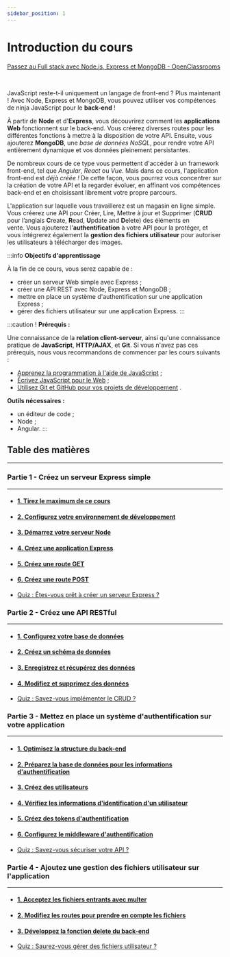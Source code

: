 ```yaml
---
sidebar_position: 1
---
```




# Introduction du cours

[Passez au Full stack avec Node.js, Express et MongoDB - OpenClassrooms](https://openclassrooms.com/fr/courses/6390246-passez-au-full-stack-avec-node-js-express-et-mongodb)

<Vimeo vimeoId="373130581" />

<br />

JavaScript reste-t-il uniquement un langage de front-end ? Plus maintenant ! Avec Node, Express et MongoDB, vous pouvez utiliser vos
compétences de ninja JavaScript pour le **back-end** !

À partir de **Node** et d'**Express**, vous découvrirez comment les **applications Web** fonctionnent sur le back-end. Vous créerez
diverses routes pour les différentes fonctions à mettre à la disposition de votre API. Ensuite, vous ajouterez **MongoDB**, une
_base de données NoSQL_, pour rendre votre API entièrement dynamique et vos données pleinement persistantes.

De nombreux cours de ce type vous permettent d'accéder à un framework front-end, tel que _Angular_, _React_ ou _Vue_. Mais dans ce
cours, l'application front-end est _déjà créée !_ De cette façon, vous pourrez vous concentrer sur la création de votre API et la
regarder évoluer, en affinant vos compétences back-end et en choisissant librement votre propre parcours.

L'application sur laquelle vous travaillerez est un magasin en ligne simple. Vous créerez une API pour Créer, Lire, Mettre à jour et
Supprimer (**CRUD** pour l’anglais **C**reate, **R**ead, **U**pdate and **D**elete) des éléments en vente. Vous ajouterez
l'**authentification** à votre API pour la protéger, et vous intégrerez également la **gestion des fichiers utilisateur** pour
autoriser les utilisateurs à télécharger des images.

:::info
**Objectifs d'apprentissage**

À la fin de ce cours, vous serez capable de :
- créer un serveur Web simple avec Express ;
- créer une API REST avec Node, Express et MongoDB ;
- mettre en place un système d'authentification sur une application Express ;
- gérer des fichiers utilisateur sur une application Express.
:::

:::caution !
**Prérequis :**

Une connaissance de la **relation client-serveur**, ainsi qu'une connaissance pratique de **JavaScript**, **HTTP/AJAX**, et **Git**.
Si vous n'avez pas ces prérequis, nous vous recommandons de commencer par les cours suivants :
- [Apprenez la programmation à l'aide de JavaScript](https://openclassrooms.com/fr/courses/6175841-apprenez-a-programmer-avec-javascript) ;
- [Écrivez JavaScript pour le Web](https://openclassrooms.com/fr/courses/5543061-ecrivez-du-javascript-pour-le-web) ;
- [Utilisez Git et GitHub pour vos projets de développement](https://openclassrooms.com/fr/courses/5641721-utilisez-git-et-github-pour-vos-projets-de-developpement) [](https://openclassrooms.com/en/courses/5671626-manage-and-deploy-your-project-with-git).

**Outils nécessaires :**
- un éditeur de code ;
- Node ;
- Angular.
:::

## Table des matières
* * *
### Partie 1 - Créez un serveur Express simple
* * *
- #### [1. Tirez le maximum de ce cours](https://openclassrooms.com/fr/courses/6390246-passez-au-full-stack-avec-node-js-express-et-mongodb/6521356-tirez-le-maximum-de-ce-cours)
- #### [2. Configurez votre environnement de développement](https://openclassrooms.com/fr/courses/6390246-passez-au-full-stack-avec-node-js-express-et-mongodb/6466206-configurez-votre-environnement-de-developpement)
- #### [3. Démarrez votre serveur Node](https://openclassrooms.com/fr/courses/6390246-passez-au-full-stack-avec-node-js-express-et-mongodb/6466231-demarrez-votre-serveur-node)
- #### [4. Créez une application Express](https://openclassrooms.com/fr/courses/6390246-passez-au-full-stack-avec-node-js-express-et-mongodb/6466277-creez-une-application-express)
- #### [5. Créez une route GET](https://openclassrooms.com/fr/courses/6390246-passez-au-full-stack-avec-node-js-express-et-mongodb/6466298-creez-une-route-get)
- #### [6. Créez une route POST](https://openclassrooms.com/fr/courses/6390246-passez-au-full-stack-avec-node-js-express-et-mongodb/6466326-creez-une-route-post)
- [Quiz : Êtes-vous prêt à créer un serveur Express ?](https://openclassrooms.com/fr/courses/6390246-passez-au-full-stack-avec-node-js-express-et-mongodb/exercises/3690)

### Partie 2 - Créez une API RESTful
* * *
- #### [1. Configurez votre base de données](https://openclassrooms.com/fr/courses/6390246-passez-au-full-stack-avec-node-js-express-et-mongodb/6466348-configurez-votre-base-de-donnees)
- #### [2. Créez un schéma de données](https://openclassrooms.com/fr/courses/6390246-passez-au-full-stack-avec-node-js-express-et-mongodb/6466362-creez-un-schema-de-donnees)
- #### [3. Enregistrez et récupérez des données](https://openclassrooms.com/fr/courses/6390246-passez-au-full-stack-avec-node-js-express-et-mongodb/6466398-enregistrez-et-recuperez-des-donnees)
- #### [4. Modifiez et supprimez des données](https://openclassrooms.com/fr/courses/6390246-passez-au-full-stack-avec-node-js-express-et-mongodb/6466426-modifiez-et-supprimez-des-donnees)
- [Quiz : Savez-vous implémenter le CRUD ?](https://openclassrooms.com/fr/courses/6390246-passez-au-full-stack-avec-node-js-express-et-mongodb/exercises/3732)

### Partie 3 - Mettez en place un système d'authentification sur votre application
* * *
- #### [1. Optimisez la structure du back-end](https://openclassrooms.com/fr/courses/6390246-passez-au-full-stack-avec-node-js-express-et-mongodb/6466459-optimisez-la-structure-du-back-end)
- #### [2. Préparez la base de données pour les informations d'authentification](https://openclassrooms.com/fr/courses/6390246-passez-au-full-stack-avec-node-js-express-et-mongodb/6466473-preparez-la-base-de-donnees-pour-les-informations-dauthentification)
- #### [3. Créez des utilisateurs](https://openclassrooms.com/fr/courses/6390246-passez-au-full-stack-avec-node-js-express-et-mongodb/6466506-creez-des-utilisateurs)
- #### [4. Vérifiez les informations d'identification d'un utilisateur](https://openclassrooms.com/fr/courses/6390246-passez-au-full-stack-avec-node-js-express-et-mongodb/6466533-verifiez-les-informations-didentification-dun-utilisateur)
- #### [5. Créez des tokens d'authentification](https://openclassrooms.com/fr/courses/6390246-passez-au-full-stack-avec-node-js-express-et-mongodb/6466557-creez-des-tokens-dauthentification)
- #### [6. Configurez le middleware d'authentification](https://openclassrooms.com/fr/courses/6390246-passez-au-full-stack-avec-node-js-express-et-mongodb/6466605-configurez-le-middleware-dauthentification)
- [Quiz : Savez-vous sécuriser votre API ?](https://openclassrooms.com/fr/courses/6390246-passez-au-full-stack-avec-node-js-express-et-mongodb/exercises/3702)

### Partie 4 - Ajoutez une gestion des fichiers utilisateur sur l'application
* * *
- #### [1. Acceptez les fichiers entrants avec multer](https://openclassrooms.com/fr/courses/6390246-passez-au-full-stack-avec-node-js-express-et-mongodb/6466627-acceptez-les-fichiers-entrants-avec-multer)
- #### [2. Modifiez les routes pour prendre en compte les fichiers](https://openclassrooms.com/fr/courses/6390246-passez-au-full-stack-avec-node-js-express-et-mongodb/6466669-modifiez-les-routes-pour-prendre-en-compte-les-fichiers)
- #### [3. Développez la fonction delete du back-end](https://openclassrooms.com/fr/courses/6390246-passez-au-full-stack-avec-node-js-express-et-mongodb/6466697-developpez-la-fonction-delete-du-back-end)
- [Quiz : Saurez-vous gérer des fichiers utilisateur ?](https://openclassrooms.com/fr/courses/6390246-passez-au-full-stack-avec-node-js-express-et-mongodb/exercises/3725)

